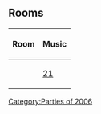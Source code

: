 {{NoSWFs}}


==Rooms==
{|class="wikitable" style="margin: 1em auto;"
!Room!!Music
|-
|{{n/a|Dojo}}||[[Media:Music21.swf|21]]
|}

{{Parties}}
[[Category:Parties of 2006]]